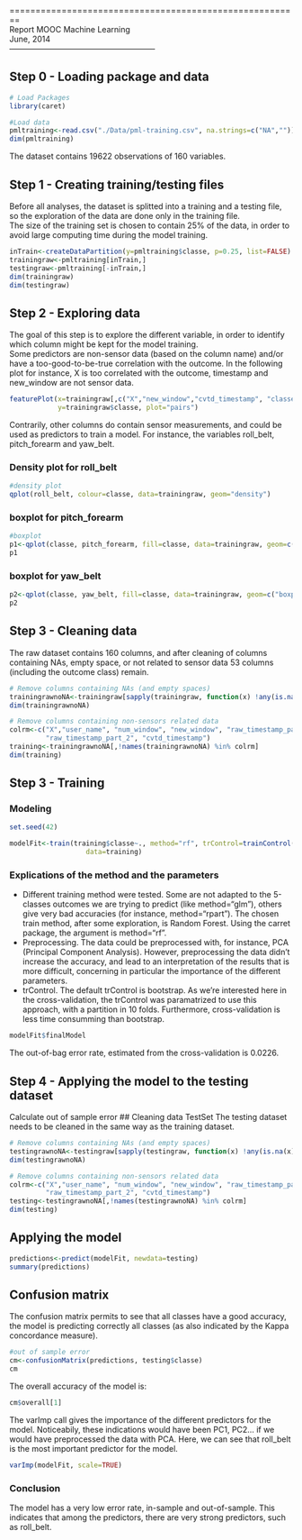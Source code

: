 ========================================================  
Report MOOC Machine Learning  
June, 2014  
--------------------------------------------------------    

## Step 0 - Loading package and data


```r
# Load Packages
library(caret)

#Load data
pmltraining<-read.csv("./Data/pml-training.csv", na.strings=c("NA","")) # transform empty space to NAs
dim(pmltraining)

```

The dataset contains 19622 observations of 160 variables.  

## Step 1 - Creating training/testing files  
Before all analyses, the dataset is splitted into a training and a testing file, so the exploration of the data are done only in the training file.  
The size of the training set is chosen to contain 25% of the data, in order to avoid large computing time during the model training.  

```r
inTrain<-createDataPartition(y=pmltraining$classe, p=0.25, list=FALSE) # 25% of the data in training
trainingraw<-pmltraining[inTrain,]
testingraw<-pmltraining[-inTrain,]
dim(trainingraw)
dim(testingraw)
```

## Step 2 - Exploring data

The goal of this step is to explore the different variable, in order to identify which column might be kept for the model training.  
Some predictors are non-sensor data (based on the column name)
and/or have a too-good-to-be-true correlation with the outcome. In the following plot for instance,
X is too correlated with the outcome, timestamp and new_window are not sensor data.  

```r
featurePlot(x=trainingraw[,c("X","new_window","cvtd_timestamp", "classe")],
            y=trainingraw$classe, plot="pairs")
```

Contrarily, other columns do contain sensor measurements, and could be used as predictors to train a model.  For instance, the variables roll_belt, pitch_forearm and yaw_belt.  

### Density plot for roll_belt  
```r

#density plot
qplot(roll_belt, colour=classe, data=trainingraw, geom="density")
```


### boxplot for pitch_forearm  
```r
#boxplot
p1<-qplot(classe, pitch_forearm, fill=classe, data=trainingraw, geom=c("boxplot", "jitter"))
p1
```


### boxplot for yaw_belt  
```r
p2<-qplot(classe, yaw_belt, fill=classe, data=trainingraw, geom=c("boxplot", "jitter"))
p2
```


## Step 3  - Cleaning data
The raw dataset contains 160 columns, and after cleaning of columns containing NAs, empty space, or not related to sensor data
53 columns (including the outcome class) remain.

```r
# Remove columns containing NAs (and empty spaces)
trainingrawnoNA<-trainingraw[sapply(trainingraw, function(x) !any(is.na(x)))]
dim(trainingrawnoNA)

# Remove columns containing non-sensors related data
colrm<-c("X","user_name", "num_window", "new_window", "raw_timestamp_part_1",
         "raw_timestamp_part_2", "cvtd_timestamp")
training<-trainingrawnoNA[,!names(trainingrawnoNA) %in% colrm]
dim(training)
```

## Step 3 - Training

### Modeling
```r
set.seed(42)

modelFit<-train(training$classe~., method="rf", trControl=trainControl(method="cv", number=10),
                   data=training)

```

### Explications of the method and the parameters
* Different training method were tested. Some are not adapted to the 5-classes outcomes we are trying to predict (like method="glm"), others give very bad accuracies (for instance, method="rpart"). The chosen train method, after some exploration, is Random Forest. Using the carret package, the argument is method="rf".  
* Preprocessing. The data could be preprocessed with, for instance, PCA (Principal Component Analysis). However, preprocessing the data didn't increase the accuracy, and lead to an interpretation of the results that is more difficult, concerning in particular the importance of the different parameters.
* trControl. The default trControl is bootstrap. As we're interested here in the cross-validation, the trControl was paramatrized to use this approach, with a partition in 10 folds. Furthermore, cross-validation is less time consumming than bootstrap.  



```r
modelFit$finalModel
```
The out-of-bag error rate, estimated from the cross-validation is 0.0226.  


## Step 4 - Applying the model to the testing dataset
Calculate out of sample error
## Cleaning data TestSet
The testing dataset needs to be cleaned in the same way as the training dataset.  
```r
# Remove columns containing NAs (and empty spaces)
testingrawnoNA<-testingraw[sapply(testingraw, function(x) !any(is.na(x)))]
dim(testingrawnoNA)

# Remove columns containing non-sensors related data
colrm<-c("X","user_name", "num_window", "new_window", "raw_timestamp_part_1",
         "raw_timestamp_part_2", "cvtd_timestamp")
testing<-testingrawnoNA[,!names(testingrawnoNA) %in% colrm]
dim(testing)
```

## Applying the model
```r
predictions<-predict(modelFit, newdata=testing)
summary(predictions)

```

## Confusion matrix
The confusion matrix permits to see that all classes have a good accuracy, the model is predicting correctly all classes (as also indicated by the Kappa concordance measure).   
```r
#out of sample error
cm<-confusionMatrix(predictions, testing$classe)
cm
```
The overall accuracy of the model is:  
```r
cm$overall[1]
```


The varImp call gives the importance of the different predictors for the model. Noticeabily, these indications would have been PC1, PC2... if we would have preprocessed the data with PCA. Here, we can see that roll_belt is the most important predictor for the model.
```r
varImp(modelFit, scale=TRUE)
```

### Conclusion
The model has a very low error rate, in-sample and out-of-sample. This indicates that among the predictors, there are very strong predictors, such as roll_belt.  

